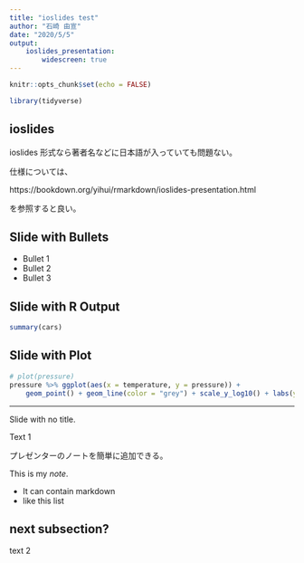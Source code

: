 ```yaml
---
title: "ioslides test"
author: "石崎 由宣"
date: "2020/5/5"
output: 
    ioslides_presentation:
        widescreen: true
---
```


```r
knitr::opts_chunk$set(echo = FALSE)
```

```r
library(tidyverse)
```

## ioslides

ioslides 形式なら著者名などに日本語が入っていても問題ない。

仕様については、

https://bookdown.org/yihui/rmarkdown/ioslides-presentation.html

を参照すると良い。

## Slide with Bullets

- Bullet 1
- Bullet 2
- Bullet 3

## Slide with R Output

```r
summary(cars)
```

## Slide with Plot

```r
# plot(pressure)
pressure %>% ggplot(aes(x = temperature, y = pressure)) + 
    geom_point() + geom_line(color = "grey") + scale_y_log10() + labs(y = "pressure(log)")
```


---

Slide with no title.

Text 1

<div class="notes">
プレゼンターのノートを簡単に追加できる。

This is my *note*.

- It can contain markdown
- like this list
</div>

## next subsection?\

text 2